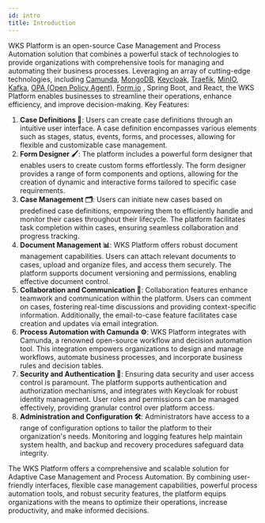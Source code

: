 ```yaml
---
id: intro
title: Introduction
---
```


WKS Platform is an open-source Case Management and Process Automation solution that combines a powerful stack of technologies to provide organizations with comprehensive tools for managing and automating their business processes. Leveraging an array of cutting-edge technologies, including [Camunda](https://camunda.com/), [MongoDB](https://www.mongodb.com/), [Keycloak](https://www.keycloak.org/), [Traefik](https://traefik.io/), [MinIO](https://min.io/), [Kafka](https://kafka.apache.org/), [OPA (Open Policy Agent)](https://www.openpolicyagent.org/), [Form.io](https://form.io) , Spring Boot, and React, the WKS Platform enables businesses to streamline their operations, enhance efficiency, and improve decision-making.
Key Features:
1.	**Case Definitions 📝**: Users can create case definitions through an intuitive user interface. A case definition encompasses various elements such as stages, status, events, forms, and processes, allowing for flexible and customizable case management.
2.	**Form Designer 🖌️**: The platform includes a powerful form designer that enables users to create custom forms effortlessly. The form designer provides a range of form components and options, allowing for the creation of dynamic and interactive forms tailored to specific case requirements.
3.	**Case Management 🗂️**: Users can initiate new cases based on predefined case definitions, empowering them to efficiently handle and monitor their cases throughout their lifecycle. The platform facilitates task completion within cases, ensuring seamless collaboration and progress tracking.
4.	**Document Management 📊**: WKS Platform offers robust document management capabilities. Users can attach relevant documents to cases, upload and organize files, and access them securely. The platform supports document versioning and permissions, enabling effective document control.
5.	**Collaboration and Communication 💬**: Collaboration features enhance teamwork and communication within the platform. Users can comment on cases, fostering real-time discussions and providing context-specific information. Additionally, the email-to-case feature facilitates case creation and updates via email integration.
6.	**Process Automation with Camunda ⚙️**: WKS Platform integrates with Camunda, a renowned open-source workflow and decision automation tool. This integration empowers organizations to design and manage workflows, automate business processes, and incorporate business rules and decision tables.
7.	**Security and Authentication 🔐**: Ensuring data security and user access control is paramount. The platform supports authentication and authorization mechanisms, and integrates with Keycloak for robust identity management. User roles and permissions can be managed effectively, providing granular control over platform access.
8.	**Administration and Configuration 🛠️**: Administrators have access to a range of configuration options to tailor the platform to their organization's needs. Monitoring and logging features help maintain system health, and backup and recovery procedures safeguard data integrity.

The WKS Platform offers a comprehensive and scalable solution for Adaptive Case Management and Process Automation. By combining user-friendly interfaces, flexible case management capabilities, powerful process automation tools, and robust security features, the platform equips organizations with the means to optimize their operations, increase productivity, and make informed decisions.
